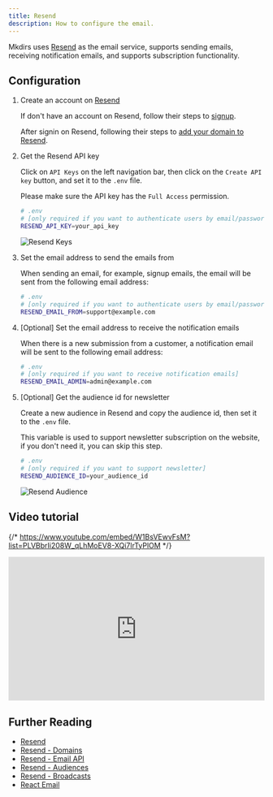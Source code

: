 ```yaml
---
title: Resend
description: How to configure the email.
---
```



Mkdirs uses [Resend](https://resend.com/) as the email service, supports sending emails, receiving notification emails, and supports subscription functionality.

## Configuration

<Steps>

1. Create an account on [Resend](https://resend.com/)

    If don't have an account on Resend, follow their steps to [signup](https://resend.com/signup).

    After signin on Resend, following their steps to [add your domain to Resend](https://resend.com/docs/dashboard/domains/cloudflare).

2. Get the Resend API key

    Click on `API Keys` on the left navigation bar, then click on the `Create API key` button, and set it to the `.env` file.

    Please make sure the API key has the `Full Access` permission.

    ```bash
    # .env
    # [only required if you want to authenticate users by email/password]
    RESEND_API_KEY=your_api_key
    ```

    ![Resend Keys](../../../assets/images/resend-keys.png)

3. Set the email address to send the emails from

    When sending an email, for example, signup emails, the email will be sent from the following email address:

    ```bash
    # .env
    # [only required if you want to authenticate users by email/password]
    RESEND_EMAIL_FROM=support@example.com
    ```

4. [Optional] Set the email address to receive the notification emails

    When there is a new submission from a customer, a notification email will be sent to the following email address:

    ```bash
    # .env
    # [only required if you want to receive notification emails]
    RESEND_EMAIL_ADMIN=admin@example.com
    ```

5. [Optional] Get the audience id for newsletter

    Create a new audience in Resend and copy the audience id, then set it to the `.env` file.

    This variable is used to support newsletter subscription on the website, if you don't need it, you can skip this step.

    ```bash
    # .env
    # [only required if you want to support newsletter]
    RESEND_AUDIENCE_ID=your_audience_id
    ```

    ![Resend Audience](../../../assets/images/resend-audience.png)

</Steps>

## Video tutorial

{/* https://www.youtube.com/embed/W1BsVEwvFsM?list=PLVBbrIi208W_qLhMoEV8-XQi7lrTyPlOM */}
<div style="position: relative; padding-bottom: 56.25%; height: 0; overflow: hidden;">
  <iframe 
    style="position: absolute; top: 0; left: 0; width: 100%; height: 100%;" 
    src="https://www.youtube.com/embed/W1BsVEwvFsM?list=PLVBbrIi208W_qLhMoEV8-XQi7lrTyPlOM" 
    title="【Deploy】【3/8】Environment variables for Resend —— Launch a directory with Mkdirs template" 
    frameborder="0" 
    allow="accelerometer; autoplay; clipboard-write; encrypted-media; gyroscope; picture-in-picture; web-share" 
    referrerpolicy="strict-origin-when-cross-origin" 
    allowfullscreen
  ></iframe>
</div>

## Further Reading

- [Resend](https://resend.com/)
- [Resend - Domains](https://resend.com/docs/dashboard/domains/cloudflare)
- [Resend - Email API](https://resend.com/docs/api-reference/emails)
- [Resend - Audiences](https://resend.com/docs/dashboard/audiences/introduction)
- [Resend - Broadcasts](https://resend.com/docs/dashboard/broadcasts/introduction)
- [React Email](https://react.email/docs/introduction)
